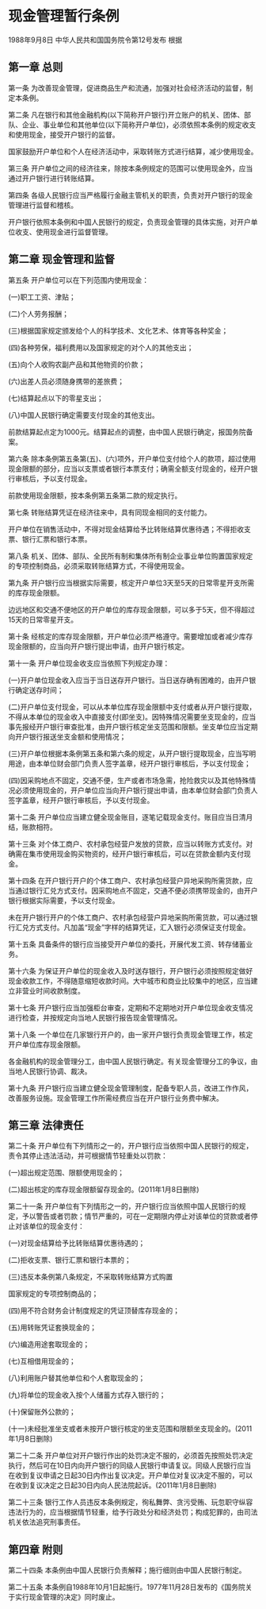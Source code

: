 # 现金管理暂行条例

1988年9月8日 中华人民共和国国务院令第12号发布  根据

  

## 第一章 总则

第一条 为改善现金管理，促进商品生产和流通，加强对社会经济活动的监督，制定本条例。

第二条 凡在银行和其他金融机构(以下简称开户银行)开立账户的机关、团体、部队、企业、事业单位和其他单位(以下简称开户单位)，必须依照本条例的规定收支和使用现金，接受开户银行的监督。

国家鼓励开户单位和个人在经济活动中，采取转账方式进行结算，减少使用现金。

第三条 开户单位之间的经济往来，除按本条例规定的范围可以使用现金外，应当通过开户银行进行转账结算。

第四条 各级人民银行应当严格履行金融主管机关的职责，负责对开户银行的现金管理进行监督和稽核。

开户银行依照本条例和中国人民银行的规定，负责现金管理的具体实施，对开户单位收支、使用现金进行监督管理。

## 第二章 现金管理和监督

第五条 开户单位可以在下列范围内使用现金：

(一)职工工资、津贴；

(二)个人劳务报酬；

(三)根据国家规定颁发给个人的科学技术、文化艺术、体育等各种奖金；

(四)各种劳保，福利费用以及国家规定的对个人的其他支出；

(五)向个人收购农副产品和其他物资的价款；

(六)出差人员必须随身携带的差旅费；

(七)结算起点以下的零星支出；

(八)中国人民银行确定需要支付现金的其他支出。

前款结算起点定为1000元。结算起点的调整，由中国人民银行确定，报国务院备案。

第六条 除本条例第五条第(五)、(六)项外，开户单位支付给个人的款项，超过使用现金限额的部分，应当以支票或者银行本票支付；确需全额支付现金的，经开户银行审核后，予以支付现金。

前款使用现金限额，按本条例第五条第二款的规定执行。

第七条 转账结算凭证在经济往来中，具有同现金相同的支付能力。

开户单位在销售活动中，不得对现金结算给予比转账结算优惠待遇；不得拒收支票、银行汇票和银行本票。

第八条 机关、团体、部队、全民所有制和集体所有制企业事业单位购置国家规定的专项控制商品，必须采取转账结算方式，不得使用现金。

第九条 开户银行应当根据实际需要，核定开户单位3天至5天的日常零星开支所需的库存现金限额。

边远地区和交通不便地区的开户单位的库存现金限额，可以多于5天，但不得超过15天的日常零星开支。

第十条 经核定的库存现金限额，开户单位必须严格遵守。需要增加或者减少库存现金限额的，应当向开户银行提出申请，由开户银行核定。

第十一条 开户单位现金收支应当依照下列规定办理：

(一)开户单位现金收入应当于当日送存开户银行。当日送存确有困难的，由开户银行确定送存时间；

(二)开户单位支付现金，可以从本单位库存现金限额中支付或者从开户银行提取，不得从本单位的现金收入中直接支付(即坐支)。因特殊情况需要坐支现金的，应当事先报经开户银行审查批准，由开户银行核定坐支范围和限额。坐支单位应当定期向开户银行报送坐支金额和使用情况；

(三)开户单位根据本条例第五条和第六条的规定，从开户银行提取现金，应当写明用途，由本单位财会部门负责人签字盖章，经开户银行审核后，予以支付现金；

(四)因采购地点不固定，交通不便，生产或者市场急需，抢险救灾以及其他特殊情况必须使用现金的，开户单位应当向开户银行提出申请，由本单位财会部门负责人签字盖章，经开户银行审核后，予以支付现金。

第十二条 开户单位应当建立健全现金账目，逐笔记载现金支付。账目应当日清月结，账款相符。

第十三条 对个体工商户、农村承包经营户发放的贷款，应当以转账方式支付。对确需在集市使用现金购买物资的，经开户银行审核后，可以在贷款金额内支付现金。

第十四条 在开户银行开户的个体工商户、农村承包经营户异地采购所需货款，应当通过银行汇兑方式支付。因采购地点不固定，交通不便必须携带现金的，由开户银行根据实际需要，予以支付现金。

未在开户银行开户的个体工商户、农村承包经营户异地采购所需货款，可以通过银行汇兑方式支付。凡加盖“现金”字样的结算凭证，汇入银行必须保证支付现金。

第十五条 具备条件的银行应当接受开户单位的委托，开展代发工资、转存储蓄业务。

第十六条 为保证开户单位的现金收入及时送存银行，开户银行必须按照规定做好现金收款工作，不得随意缩短收款时间。大中城市和商业比较集中的地区，应当建立非营业时间收款制度。

第十七条 开户银行应当加强柜台审查，定期和不定期地对开户单位现金收支情况进行检查，并按规定向当地人民银行报告现金管理情况。

第十八条 一个单位在几家银行开户的，由一家开户银行负责现金管理工作，核定开户单位库存现金限额。

各金融机构的现金管理分工，由中国人民银行确定。有关现金管理分工的争议，由当地人民银行协调、裁决。

第十九条 开户银行应当建立健全现金管理制度，配备专职人员，改进工作作风，改善服务设施。现金管理工作所需经费应当在开户银行业务费中解决。

## 第三章 法律责任

第二十条 开户单位有下列情形之一的，开户银行应当依照中国人民银行的规定，责令其停止违法活动，并可根据情节轻重处以罚款：

(一)超出规定范围、限额使用现金的；

(二)超出核定的库存现金限额留存现金的。(2011年1月8日删除)

第二十一条 开户单位有下列情形之一的，开户银行应当依照中国人民银行的规定，予以警告或者罚款；情节严重的，可在一定期限内停止对该单位的贷款或者停止对该单位的现金支付：

(一)对现金结算给予比转账结算优惠待遇的；

(二)拒收支票、银行汇票和银行本票的；

(三)违反本条例第八条规定，不采取转账结算方式购置

国家规定的专项控制商品的；

(四)用不符合财务会计制度规定的凭证顶替库存现金的；

(五)用转账凭证套换现金的；

(六)编造用途套取现金的；

(七)互相借用现金的；

(八)利用账户替其他单位和个人套取现金的；

(九)将单位的现金收入按个人储蓄方式存入银行的；

(十)保留账外公款的；

(十一)未经批准坐支或者未按开户银行核定的坐支范围和限额坐支现金的。(2011年1月8日删除)

第二十二条 开户单位对开户银行作出的处罚决定不服的，必须首先按照处罚决定执行，然后可在10日内向开户银行的同级人民银行申请复议。同级人民银行应当在收到复议申请之日起30日内作出复议决定。开户单位对复议决定不服的，可以在收到复议决定之日起30日内向人民法院起诉。(2011年1月8日删除)

第二十三条 银行工作人员违反本条例规定，徇私舞弊、贪污受贿、玩忽职守纵容违法行为的，应当根据情节轻重，给予行政处分和经济处罚；构成犯罪的，由司法机关依法追究刑事责任。

## 第四章 附则

第二十四条 本条例由中国人民银行负责解释；施行细则由中国人民银行制定。

第二十五条 本条例自1988年10月1日起施行。1977年11月28日发布的《国务院关于实行现金管理的决定》同时废止。